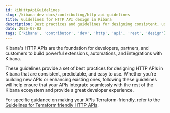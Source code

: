 ```yaml
---
id: kibHttpApiGuidelines
slug: /kibana-dev-docs/contributing/http-api-guidelines
title: Guidelines for HTTP API design in Kibana
description: Best practices and guidelines for designing consistent, user-friendly HTTP APIs in Kibana
date: 2025-07-02
tags: ['kibana', 'contributor', 'dev', 'http', 'api', 'rest', 'design']
---
```


Kibana's HTTP APIs are the foundation for developers, partners, and customers to build powerful extensions, automations, and integrations with Kibana.

These guidelines provide a set of best practices for designing HTTP APIs in Kibana that are consistent, predictable, and easy to use. Whether you're building new APIs or enhancing existing ones, following these guidelines will help ensure that your APIs integrate seamlessly with the rest of the Kibana ecosystem and provide a great developer experience.

For specific guidance on making your APIs Terraform-friendly, refer to the [Guidelines for Terraform friendly HTTP APIs](/kibana-dev-docs/contributing/http-api-tf-guidelines).
